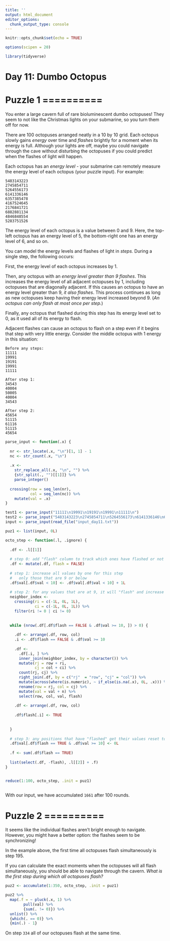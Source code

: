 ---
title: ''
output: html_document
editor_options: 
  chunk_output_type: console
---

```{r setup, include=FALSE}
knitr::opts_chunk$set(echo = TRUE)

options(scipen = 20)

library(tidyverse)
```

# Day 11: Dumbo Octopus

# Puzzle 1 ==========

You enter a large cavern full of rare bioluminescent dumbo octopuses! They seem to not like the Christmas lights on your submarine, so you turn them off for now.

There are 100 octopuses arranged neatly in a 10 by 10 grid. Each octopus slowly gains *energy* over time and *flashes* brightly for a moment when its energy is full. Although your lights are off, maybe you could navigate through the cave without disturbing the octopuses if you could predict when the flashes of light will happen.

Each octopus has an *energy level* - your submarine can remotely measure the energy level of each octopus (your puzzle input). For example:

```
5483143223
2745854711
5264556173
6141336146
6357385478
4167524645
2176841721
6882881134
4846848554
5283751526
```

The energy level of each octopus is a value between 0 and 9. Here, the top-left octopus has an energy level of 5, the bottom-right one has an energy level of 6, and so on.

You can model the energy levels and flashes of light in *steps.* During a single step, the following occurs:

First, the energy level of each octopus increases by 1.

Then, any octopus with an *energy level greater than 9 flashes*. This increases the energy level of all adjacent octopuses by 1, including octopuses that are diagonally adjacent. If this causes an octopus to have an energy level greater than 9, *it also flashes*. This process continues as long as new octopuses keep having their energy level increased beyond 9. (*An octopus can only flash at most once per step.*)

Finally, any octopus that flashed during this step has its energy level set to 0, as it used all of its energy to flash.

Adjacent flashes can cause an octopus to flash on a step even if it begins that step with very little energy. Consider the middle octopus with 1 energy in this situation:

```
Before any steps:
11111
19991
19191
19991
11111

After step 1:
34543
40004
50005
40004
34543

After step 2:
45654
51115
61116
51115
45654
```

```{r input}
parse_input <- function(.x) {
  
  nr <- str_locate(.x, "\n")[1, 1] - 1
  nc <- str_count(.x, "\n")
  
  .x <- 
    str_replace_all(.x, "\n", "") %>% 
    {str_split(., "")[[1]]} %>% 
    parse_integer()
  
  crossing(row = seq_len(nr),
           col = seq_len(nc)) %>% 
    mutate(val = .x)
}

test1 <- parse_input("11111\n19991\n19191\n19991\n11111\n")
test2 <- parse_input("5483143223\n2745854711\n5264556173\n6141336146\n6357385478\n4167524645\n2176841721\n6882881134\n4846848554\n5283751526\n")
input <- parse_input(read_file("input_day11.txt"))
```

```{r puzzle 1}
puz1 <- list(input, 0L)

octo_step <- function(.l, .ignore) {
  
  .df <- .l[[1]]
  
  # step 0: add "flash" column to track which ones have flashed or not
  .df <- mutate(.df, flash = FALSE)
  
  # step 1: increase all values by one for this step 
  #   only those that are 9 or below
  .df$val[.df$val < 10] <- .df$val[.df$val < 10] + 1L
  
  # step 2: for any values that are at 9, it will "flash" and increase any neighbors not already at 9 by 1, this will cycle until all 9's have "flashed"
  neighbor_index <- 
    crossing(ri = c(-1L, 0L, 1L), 
             ci = c(-1L, 0L, 1L)) %>% 
    filter(ri != 0 | ci != 0)
  
  
  while (nrow(.df[.df$flash == FALSE & .df$val >= 10, ]) > 0) {
    
    .df <- arrange(.df, row, col)
    .i <- .df$flash == FALSE & .df$val >= 10
    
    .df <- 
      .df[.i, ] %>% 
      inner_join(neighbor_index, by = character()) %>% 
      mutate(rj = row + ri, 
             cj = col + ci) %>% 
      count(rj, cj) %>% 
      right_join(.df, by = c("rj"  = "row", "cj" = "col")) %>% 
      mutate(across(where(is.numeric), ~ if_else(is.na(.x), 0L, .x))) %>% 
      rename(row = rj, col = cj) %>% 
      mutate(val = val + n) %>% 
      select(row, col, val, flash)
    
    .df <- arrange(.df, row, col)
    
    .df$flash[.i] <- TRUE
    
    
  }
  
  # step 3: any positions that have "flashed" get their values reset to zero
  .df$val[.df$flash == TRUE & .df$val >= 10] <- 0L
  
  .f <- sum(.df$flash == TRUE)
  
  list(select(.df, -flash), .l[[2]] + .f)
}


reduce(1:100, octo_step, .init = puz1)
 

```

With our input, we have accumulated `1661` after 100 rounds.


# Puzzle 2 ==========

It seems like the individual flashes aren't bright enough to navigate. However, you might have a better option: the flashes seem to be synchronizing!

In the example above, the first time all octopuses flash simultaneously is step 195.

If you can calculate the exact moments when the octopuses will all flash simultaneously, you should be able to navigate through the cavern. *What is the first step during which all octopuses flash?*

```{r puzzle 2}
puz2 <- accumulate(1:350, octo_step, .init = puz1) 

puz2 %>% 
  map(.f = ~ pluck(.x, 1) %>% 
        pull(val) %>% 
        {sum(. != 0)}) %>% 
  unlist() %>% 
  {which(. == 0)} %>% 
  {min(.) - 1}

```

On step `334` all of our octopuses flash at the same time. 
